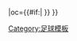 {{fb team |t=-{zh-hans:乌得勒支; zh-hk:烏德勒支; zh-tw:烏特勒支;}- |tan=烏德勒支足球會 |tc=NED |abb={{#if:{{{abb|}}}|UTR{{0}}}} |oc={{#if:{{{oc|}}}|{{{oc}}} }} }}<!--
--><noinclude>[[Category:足球模板]]</noinclude>